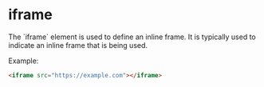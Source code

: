 
# iframe
<Separator />
The `iframe` element is used to define an inline frame. It is typically used to indicate an inline frame that is being used.

Example:
```html
<iframe src="https://example.com"></iframe>
```